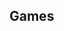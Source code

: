 <Section>
	<HomepageFeaturedContent
		title="Games for everyone"
		subtitle="retros.games isn't your [typical](/monkeys) games site. Created by gamers for gamers, designed to cure your hours of boredom. This site is huge!"
	>
	<HomepageFeaturedItem game="slope" caption="Slope">
		<HomepageFeaturedGame src="https://i.ytimg.com/vi/2A4_iXLk5l8/maxresdefault.jpg" />
	</HomepageFeaturedItem>
	<HomepageFeaturedItem game="cookie-clicker" caption="Cookie Clicker">
		<HomepageFeaturedGame src="https://www.mobygames.com/images/shots/l/735199-cookie-clicker-browser-screenshot-a-temporary-bonus-has-been.png" />
	</HomepageFeaturedItem>
	</HomepageFeaturedContent>
</Section>

<Section>

# Games

<GameGallery show="genre" />

</Section>